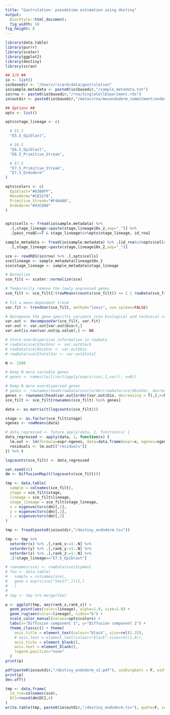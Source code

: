 ```yaml
---
title: "Gastrulation: pseudotime estimation using destiny"
output: 
  BiocStyle::html_document: 
  fig_width: 10
fig_height: 8
---
```


```r
library(data.table)
library(purrr)
library(scater)
library(ggplot2)
library(destiny)
library(scran)
```

```r

## I/O ##
io <- list()
io$basedir <- "/Users/ricard/data/gastrulation"
io$sample.metadata <- paste0(io$basedir,"/sample_metadata.txt")
io$rna <- paste0(io$basedir,"/rna/SingleCellExperiment.rds")
io$outdir <- paste0(io$basedir,"/metaccrna/mesendoderm_commitment/endoderm")

## Options ##
opts <- list()

opts$stage_lineage <- c(

  # E5.5
  "E5.5_Epiblast",

  # E6.5
  "E6.5_Epiblast",
  "E6.5_Primitive_Streak",

  # E7.5 
  "E7.5_Primitive_Streak",
  "E7.5_Endoderm"
)

opts$colors <- c(
  Epiblast="#63B8FF",
  Mesoderm="#CD3278",
  Primitive_Streak="#F4A460",
  Endoderm="#43CD80"
)


opts$cells <- fread(io$sample.metadata) %>% 
  .[,stage_lineage:=paste(stage,lineage10x_2,sep="_")] %>% 
  .[pass_rnaQC==T & stage_lineage%in%opts$stage_lineage, id_rna]
```

```r
sample_metadata <- fread(io$sample.metadata) %>% .[id_rna%in%opts$cells] %>%
  .[,stage_lineage:=paste(stage,lineage10x_2,sep="_")]
```

```r
sce <- readRDS(io$rna) %>% .[,opts$cells]
sce$lineage <- sample_metadata$lineage10x_2
sce$stage_lineage <- sample_metadata$stage_lineage
```

<!-- Identify highly variable genes -->
```r
# Normalize
sce_filt <- scater::normalize(sce)

# Temporarily remove the lowly expressed genes
sce_filt <- sce_filt[!(rowMeans(counts(sce_filt)) <= 1 | rowData(sce_filt)$pct_dropout_by_counts > 90),]
  
# Fit a mean-dependent trend
var.fit <- trendVar(sce_filt, method="loess", use.spikes=FALSE)

# Decompose the gene-specific variance into biological and technical components
var.out <- decomposeVar(sce_filt, var.fit)
var.out <- var.out[var.out$bio>0,]
var.out[is.nan(var.out$p.value),] <- NA

# Store overdispersion information in rowData
# rowData(sce)$techVar <- var.out$tech
# rowData(sce)$bioVar <- var.out$bio
# rowData(sce)$totalVar <- var.out$total

```

<!-- Filter expression data -->
```r
N <- 1500

# Keep N more variable genes
# genes <- names(tail(sort(apply(exprs(sce),1,var)), n=N))

# Keep N more overdispersed genes
# genes <- rownames(head(rowData(sce)[order(rowData(sce)$bioVar, decreasing = T),],n=N))
genes <- rownames(head(var.out[order(var.out$bio, decreasing = T),],n=N))
sce_filt <- sce_filt[rownames(sce_filt) %in% genes]
```

<!-- Regress out covariates -->
```r
data <- as.matrix(t(logcounts(sce_filt)))

stage <- as.factor(sce_filt$stage)
ngenes <- rowMeans(data)

# data_regressed <- future_apply(data, 2, function(x) {
data_regressed <- apply(data, 2, function(x) {
  lm.out <- lm(formula=expr~ngenes, data=data.frame(expr=x, ngenes=ngenes));
  residuals <- lm.out[["residuals"]]
}) %>% t

logcounts(sce_filt) <- data_regressed
```

<!-- Fit DiffusionMap -->
```r
set.seed(42)
dm <- DiffusionMap(t(logcounts(sce_filt)))
```

```r
tmp <- data.table(
  sample = colnames(sce_filt),
  stage = sce_filt$stage,
  lineage = sce_filt$lineage,
  stage_lineage = sce_filt$stage_lineage,
  x = eigenvectors(dm)[,1],
  y = eigenvectors(dm)[,2],
  z = eigenvectors(dm)[,3]
)
```

<!-- Load pre-computed pseudotime -->
```r
tmp <- fread(paste0(io$outdir,"/destiny_endoderm.tsv"))
```

<!-- Calculate ranks -->
```r
tmp <- tmp %>% 
  setorder(x) %>% .[,rank_x:=1:.N] %>%
  setorder(y) %>% .[,rank_y:=1:.N] %>%
  setorder(z) %>% .[,rank_z:=1:.N] %>%
  .[!stage_lineage=="E7.5_Epiblast"]
```

```r
# rownames(sce) <- rowData(sce)$symbol
# foo <- data.table(
#   sample = colnames(sce),
#   gene = exprs(sce["Sox17",])[1,]
#   )
# 
# tmp <- tmp %>% merge(foo)
```

<!-- Scatter plot of pairs of diffusion components -->
```r
p <- ggplot(tmp, aes(rank_x,rank_z)) +
  geom_point(aes(color=lineage), alpha=1.0, size=1.0) +
  geom_rug(aes(color=lineage), sides="b") + 
  scale_color_manual(values=opts$colors) +
  labs(x="Diffusion component 1", y="Diffusion component 2") +
  theme_classic() + theme(
    axis.title = element_text(colour="black", size=rel(1.2)),
    # axis.text = element_text(colour="black",size=rel(1.0)),
    axis.ticks = element_blank(),
    axis.text = element_blank(),
    legend.position="none"
  )
print(p)

pdf(paste0(io$outdir,"/destiny_endoderm_v2.pdf"), useDingbats = F, width=4.75, height=4.25)
print(p)
dev.off()
```

<!-- Save results -->
```r
tmp <- data.frame(
  id_rna=colnames(sce), 
  DC1=round(dm$DC1,4)
)
write.table(tmp, paste0(io$outdir,"/destiny_endoderm.tsv"), quote=F, sep="\t", row.names = F, col.names = T)
```